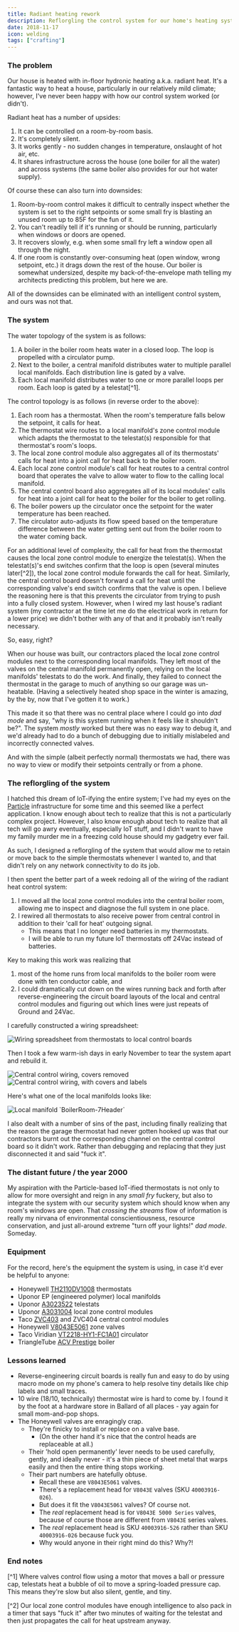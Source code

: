 ```yaml
---
title: Radiant heating rework
description: Reflorgling the control system for our home's heating system
date: 2018-11-17
icon: welding
tags: ["crafting"]
---
```


### The problem

Our house is heated with in-floor hydronic heating a.k.a. radiant heat. It's a fantastic way to heat a house,
particularly in our relatively mild climate; however, I've never been happy with how our control system worked (or didn't).

Radiant heat has a number of upsides:

1. It can be controlled on a room-by-room basis.
1. It's completely silent.
1. It works gently - no sudden changes in temperature, onslaught of hot air, etc.
1. It shares infrastructure across the house (one boiler for all the water) and across systems (the same boiler also provides for our hot water supply).

Of course these can also turn into downsides:

1. Room-by-room control makes it difficult to centrally inspect whether the system is set to the right setpoints or some small fry is blasting an unused room up to 85F for the fun of it.
1. You can't readily tell if it's running or should be running, particularly when windows or doors are opened.
1. It recovers slowly, e.g. when some small fry left a window open all through the night.
1. If one room is constantly over-consuming heat (open window, wrong setpoint, etc.) it drags down the rest of the house. Our boiler is somewhat undersized, despite my back-of-the-envelope math telling my architects predicting this problem, but here we are.

All of the downsides can be eliminated with an intelligent control system, and ours was not that.

### The system

The water topology of the system is as follows:

1. A boiler in the boiler room heats water in a closed loop. The loop is propelled with a circulator pump.
1. Next to the boiler, a central manifold distributes water to multiple parallel local manifolds. Each distribution line is gated by a valve.
1. Each local manifold distributes water to one or more parallel loops per room. Each loop is gated by a telestat[^1].

The control topology is as follows (in reverse order to the above):

1. Each room has a thermostat. When the room's temperature falls below the setpoint, it calls for heat.
1. The thermostat wire routes to a local manifold's zone control module which adapts the thermostat to the telestat(s) responsible for that thermostat's room's loops.
1. The local zone control module also aggregates all of its thermostats' calls for heat into a joint call for heat back to the boiler room.
1. Each local zone control module's call for heat routes to a central control board that operates the valve to allow water to flow to the calling local manifold.
1. The central control board also aggregates all of its local modules' calls for heat into a joint call for heat to the boiler for the boiler to get rolling.
1. The boiler powers up the circulator once the setpoint for the water temperature has been reached.
1. The circulator auto-adjusts its flow speed based on the temperature difference between the water getting sent out from the boiler room to the water coming back.

For an additional level of complexity, the call for heat from the thermostat causes the local zone control module to energize the telestat(s).
When the telestat(s)'s end switches confirm that the loop is open (several minutes later[^2]), the local zone control module forwards the call for heat.
Similarly, the central control board doesn't forward a call for heat until the corresponding valve's end switch confirms that the valve is open.
I believe the reasoning here is that this prevents the circulator from trying to push into a fully closed system.
However, when I wired my last house's radiant system (my contractor at the time let me do the electrical work in return for a lower price) we didn't bother with any of that and it probably isn't really necessary.

So, easy, right?

When our house was built, our contractors placed the local zone control modules next to the corresponding local manifolds.
They left most of the valves on the central manifold permanently open, relying on the local manifolds' telestats to do the work.
And finally, they failed to connect the thermostat in the garage to much of anything so our garage was un-heatable.
(Having a selectively heated shop space in the winter is amazing, by the by, now that I've gotten it to work.)

This made it so that there was no central place where I could go into _dad mode_ and say, "why is this system running when it feels like it shouldn't be?".
The system _mostly_ worked but there was no easy way to debug it, and we'd already had to do a bunch of debugging due to initially mislabeled and incorrectly connected valves.

And with the simple (albeit perfectly normal) thermostats we had, there was no way to view or modify their setpoints centrally or from a phone.

### The reflorgling of the system

I hatched this dream of IoT-ifying the entire system;
I've had my eyes on the [Particle](https://www.particle.io/) infrastructure for some time and this seemed like a perfect application.
I know enough about tech to realize that this is not a particularly complex project.
However, I also know enough about tech to realize that all tech will go awry eventually, especially IoT stuff,
and I didn't want to have my family murder me in a freezing cold house should my gadgetry ever fail.

As such, I designed a reflorgling of the system that would allow me to retain or move back to the simple thermostats
whenever I wanted to, and that didn't rely on any network connectivity to do its job.

I then spent the better part of a week redoing all of the wiring of the radiant heat control system:

1. I moved all the local zone control modules into the central boiler room, allowing me to inspect and diagnose the full system in one place.
1. I rewired all thermostats to also receive power from central control in addition to their 'call for heat' outgoing signal.
   - This means that I no longer need batteries in my thermostats.
   - I will be able to run my future IoT thermostats off 24Vac instead of batteries.

Key to making this work was realizing that

1. most of the home runs from local manifolds to the boiler room were done with ten conductor cable, and
1. I could dramatically cut down on the wires running back and forth after reverse-engineering the circuit board layouts of the local and central control modules and figuring out which lines were just repeats of Ground and 24Vac.

I carefully constructed a wiring spreadsheet:

![](images/radiant-controls.png "Wiring spreadsheet from thermostats to local control boards")

Then I took a few warm-ish days in early November to tear the system apart and rebuild it.

![](images/IMG_20181117_174657.jpg "Central control wiring, covers removed")
![](images/IMG_20181117_193542.jpg "Central control wiring, with covers and labels")

Here's what one of the local manifolds looks like:

![](images/IMG_20181117_174723.jpg "Local manifold `BoilerRoom-7Header`")

I also dealt with a number of sins of the past, including finally realizing that the reason the garage thermostat
had never gotten hooked up was that our contractors burnt out the corresponding channel on the central control board
so it didn't work. Rather than debugging and replacing that they just disconnected it and said "fuck it".

### The distant future / the year 2000

My aspiration with the Particle-based IoT-ified thermostats is not only to allow for more oversight and reign in any _small fry_ fuckery,
but also to integrate the system with our security system which should know when any room's windows are open.
That _crossing the streams_ flow of information is really my nirvana of environmental conscientiousness, resource conservation,
and just all-around extreme "turn off your lights!" _dad mode_. Someday.

### Equipment

For the record, here's the equipment the system is using, in case it'd ever be helpful to anyone:

- Honeywell [TH2110DV1008](https://customer.honeywell.com/en-US/Pages/Product.aspx?cat=HonECC+Catalog&pid=TH2110DV1008/U) thermostats
- Uponor EP (engineered polymer) local manifolds
- Uponor [A3023522](https://www.supplyhouse.com/Uponor-Wirsbo-A3023522-Thermal-Actuator-Four-Wire) telestats
- Uponor [A3031004](https://www.supplyhouse.com/Uponor-Wirsbo-A3031004-Four-zone-Control-Module) local zone control modules
- Taco [ZVC403](https://www.supplyhouse.com/Taco-ZVC403-4-3-Zone-Valve-Control-Module-with-Priority) and ZVC404 central control modules
- Honeywell [V8043E5061](https://www.supplyhouse.com/Honeywell-V8043E5061-3-4-Sweat-Connection-Zone-Valve-normally-closed-w-manual-opener-8-Cv-24v) zone valves
- Taco Viridian [VT2218-HY1-FC1A01](https://www.supplyhouse.com/Taco-VT2218-HY1-FC1A01-Viridian-Delta-T-Variable-Speed-ECM-High-Efficiency-Circulator-Less-Flanges-Standard-120V) circulator
- TriangleTube [ACV Prestige](https://www.acv.com/d/asset/prestige-trimaxuser-manual-10714-bdd05e63865ae9fe112fbf0f84146b73.pdf) boiler

### Lessons learned

- Reverse-engineering circuit boards is really fun and easy to do by using macro mode on my phone's camera to help resolve tiny details like chip labels and small traces.
- 10 wire (18/10, technically) thermostat wire is hard to come by. I found it by the foot at a hardware store in Ballard of all places - yay again for small mom-and-pop shops.
- The Honeywell valves are enragingly crap.
  - They're finicky to install or replace on a valve base.
    - (On the other hand it's nice that the control heads are replaceable at all.)
  - Their 'hold open permanently' lever needs to be used carefully, gently, and ideally never - it's a thin piece of sheet metal that warps easily and then the entire thing stops working.
  - Their part numbers are hatefully obtuse.
    - Recall these are `V8043E5061` valves.
    - There's a replacement head for `V8043E` valves (SKU `40003916-026`).
    - But does it fit the `V8043E5061` valves? Of course not.
    - The _real_ replacement head is for `V8043E 5000 Series` valves, because of course those are different from `V8043E` series valves.
    - The _real_ replacement head is SKU `40003916-526` rather than SKU `40003916-026` because fuck you.
    - Why would anyone in their right mind do this? Why?!

### End notes

[^1] Where valves control flow using a motor that moves a ball or pressure cap, telestats heat a bubble of oil to move a spring-loaded pressure cap. This means they're slow but also silent, gentle, and tiny.

[^2] Our local zone control modules have enough intelligence to also pack in a timer that says "fuck it" after two minutes of waiting for the telestat and then just propagates the call for heat upstream anyway.

